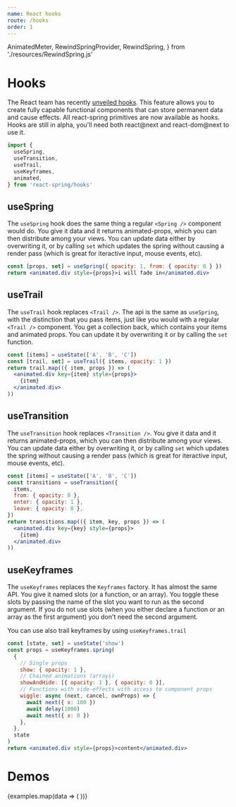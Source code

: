 ```yaml
---
name: React hooks
route: /hooks
order: 1
---
```


  AnimatedMeter,
  RewindSpringProvider,
  RewindSpring,
} from './resources/RewindSpring.js'

# Hooks

The React team has recently [unveiled hooks](https://conf.reactjs.org/). This feature allows you to create fully capable functional components that can store permanent data and cause effects. All react-spring primitives are now available as hooks. Hooks are still in alpha, you'll need both react@next and react-dom@next to use it.

```jsx
import {
  useSpring,
  useTransition,
  useTrail,
  useKeyframes,
  animated,
} from 'react-spring/hooks'
```

## useSpring

The `useSpring` hook does the same thing a regular `<Spring />` component would do. You give it data and it returns animated-props, which you can then distribute among your views. You can update data either by overwriting it, or by calling `set` which updates the spring without causing a render pass (which is great for iteractive input, mouse events, etc).

```jsx
const [props, set] = useSpring({ opacity: 1, from: { opacity: 0 } })
return <animated.div style={props}>i will fade in</animated.div>
```

## useTrail

The `useTrail` hook replaces `<Trail />`. The api is the same as `useSpring`, with the distinction that you pass items, just like you would with a regular `<Trail />` component. You get a collection back, which contains your items and animated props. You can update it by overwriting it or by calling the `set` function.

```jsx
const [items] = useState(['A', 'B', 'C'])
const [trail, set] = useTrail({ items, opacity: 1 })
return trail.map(({ item, props }) => (
  <animated.div key={item} style={props}>
    {item}
  </animated.div>
))
```

## useTransition

The `useTransition` hook replaces `<Transition />`. You give it data and it returns animated-props, which you can then distribute among your views. You can update data either by overwriting it, or by calling `set` which updates the spring without causing a render pass (which is great for iteractive input, mouse events, etc).

```jsx
const [items] = useState(['A', 'B', 'C'])
const transitions = useTransition({
  items,
  from: { opacity: 0 },
  enter: { opacity: 1 },
  leave: { opacity: 0 },
})
return transitions.map(({ item, key, props }) => (
  <animated.div key={key} style={props}>
    {item}
  </animated.div>
))
```

## useKeyframes

The `useKeyframes` replaces the `Keyframes` factory. It has almost the same API. You give it named slots (or a function, or an array). You toggle these slots by passing the name of the slot you want to run as the second argument. If you do not use slots (when you either declare a function or an array as the first argument) you don't need the second argument.

You can use also trail keyframes by using `useKeyframes.trail`

```jsx
const [state, set] = useState('show')
const props = useKeyframes.spring(
  {
    // Single props
    show: { opacity: 1 },
    // Chained animations (arrays)
    showAndHide: [{ opacity: 1 }, { opacity: 0 }],
    // Functions with side-effects with access to component props
    wiggle: async (next, cancel, ownProps) => {
      await next({ x: 100 })
      await delay(1000)
      await next({ x: 0 })
    },
  },
  state
)
return <animated.div style={props}>content</animated.div>
```

# Demos

<DemoGrid padding={0}>
  {examples.map(data => (
    <Demo
      key={data.name}
      {...data}
      import={import('../examples/demos/' + data.name)}
    />
  ))}
</DemoGrid>

